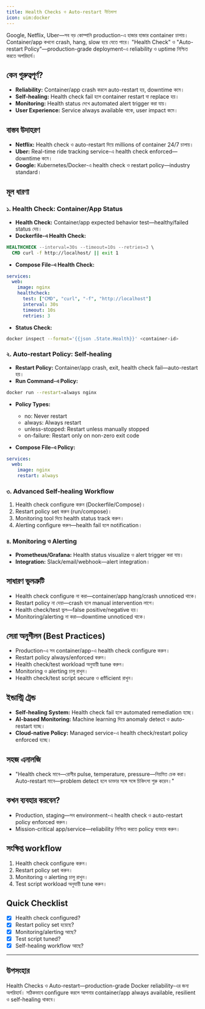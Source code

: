 ```yaml
---
title: Health Checks ও Auto-restart নীতিমালা
icon: uim:docker
---
```


Google, Netflix, Uber—সব বড় কোম্পানি production-এ হাজার হাজার container চালায়। Container/app কখনো crash, hang, slow হয়ে যেতে পারে। "Health Check" ও "Auto-restart Policy"—production-grade deployment-এ reliability ও uptime নিশ্চিত করতে অপরিহার্য।

## কেন গুরুত্বপূর্ণ?

- **Reliability:** Container/app crash করলে auto-restart হয়, downtime কমে।
- **Self-healing:** Health check fail হলে container restart বা replace হয়।
- **Monitoring:** Health status দেখে automated alert trigger করা যায়।
- **User Experience:** Service always available থাকে, user impact কমে।

## বাস্তব উদাহরণ

- **Netflix:** Health check ও auto-restart দিয়ে millions of container 24/7 চালায়।
- **Uber:** Real-time ride tracking service-এ health check enforced—downtime কমে।
- **Google:** Kubernetes/Docker-এ health check ও restart policy—industry standard।

## মূল ধারণা

### ১. Health Check: Container/App Status

- **Health Check:** Container/app expected behavior test—healthy/failed status দেয়।
- **Dockerfile-এ Health Check:**

```dockerfile
HEALTHCHECK --interval=30s --timeout=10s --retries=3 \
  CMD curl -f http://localhost/ || exit 1
```

- **Compose File-এ Health Check:**

```yaml
services:
  web:
    image: nginx
    healthcheck:
      test: ["CMD", "curl", "-f", "http://localhost"]
      interval: 30s
      timeout: 10s
      retries: 3
```

- **Status Check:**

```bash
docker inspect --format='{{json .State.Health}}' <container-id>
```

### ২. Auto-restart Policy: Self-healing

- **Restart Policy:** Container/app crash, exit, health check fail—auto-restart হয়।
- **Run Command-এ Policy:**

```bash
docker run --restart=always nginx
```

- **Policy Types:**
  - no: Never restart
  - always: Always restart
  - unless-stopped: Restart unless manually stopped
  - on-failure: Restart only on non-zero exit code

- **Compose File-এ Policy:**

```yaml
services:
  web:
    image: nginx
    restart: always
```

### ৩. Advanced Self-healing Workflow

1. Health check configure করুন (Dockerfile/Compose)।
2. Restart policy set করুন (run/compose)।
3. Monitoring tool দিয়ে health status track করুন।
4. Alerting configure করুন—health fail হলে notification।

### ৪. Monitoring ও Alerting

- **Prometheus/Grafana:** Health status visualize ও alert trigger করা যায়।
- **Integration:** Slack/email/webhook—alert integration।

## সাধারণ ভুলত্রুটি

- Health check configure না করা—container/app hang/crash unnoticed থাকে।
- Restart policy না দেয়া—crash হলে manual intervention লাগে।
- Health check/test ভুল—false positive/negative হয়।
- Monitoring/alerting না করা—downtime unnoticed থাকে।

## সেরা অনুশীলন (Best Practices)

- Production-এ সব container/app-এ health check configure করুন।
- Restart policy always/enforced করুন।
- Health check/test workload অনুযায়ী tune করুন।
- Monitoring ও alerting চালু রাখুন।
- Health check/test script secure ও efficient রাখুন।

## ইন্ডাস্ট্রি ট্রেন্ড

- **Self-healing System:** Health check fail হলে automated remediation হচ্ছে।
- **AI-based Monitoring:** Machine learning দিয়ে anomaly detect ও auto-restart হচ্ছে।
- **Cloud-native Policy:** Managed service-এ health check/restart policy enforced হচ্ছে।

## সহজ এনালজি

- "Health check মানে—রোগীর pulse, temperature, pressure—নিয়মিত চেক করা। Auto-restart মানে—problem detect হলে ডাক্তার সঙ্গে সঙ্গে চিকিৎসা শুরু করেন।"

## কখন ব্যবহার করবেন?

- Production, staging—সব environment-এ health check ও auto-restart policy enforced করুন।
- Mission-critical app/service—reliability নিশ্চিত করতে policy ব্যবহার করুন।

## সংক্ষিপ্ত workflow

1. Health check configure করুন।
2. Restart policy set করুন।
3. Monitoring ও alerting চালু রাখুন।
4. Test script workload অনুযায়ী tune করুন।

## Quick Checklist

- [x] Health check configured?
- [x] Restart policy set হয়েছে?
- [x] Monitoring/alerting আছে?
- [x] Test script tuned?
- [x] Self-healing workflow আছে?

---

## উপসংহার

Health Checks ও Auto-restart—production-grade Docker reliability-এর জন্য অপরিহার্য। সঠিকভাবে configure করলে আপনার container/app always available, resilient ও self-healing থাকবে।

